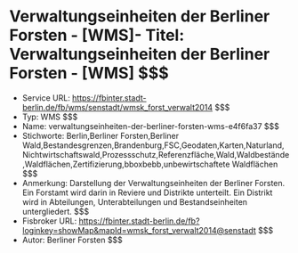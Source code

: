 # Verwaltungseinheiten der Berliner Forsten - [WMS]- Titel: Verwaltungseinheiten der Berliner Forsten - [WMS] $$$
- Service URL: https://fbinter.stadt-berlin.de/fb/wms/senstadt/wmsk_forst_verwalt2014 $$$
- Typ: WMS $$$
- Name: verwaltungseinheiten-der-berliner-forsten-wms-e4f6fa37 $$$
- Stichworte: Berlin,Berliner Forsten,Berliner Wald,Bestandesgrenzen,Brandenburg,FSC,Geodaten,Karten,Naturland,Nichtwirtschaftswald,Prozessschutz,Referenzfläche,Wald,Waldbestände,Waldflächen,Zertifizierung,bboxbebb,unbewirtschaftete Waldflächen $$$
- Anmerkung: Darstellung der Verwaltungseinheiten der Berliner Forsten. Ein Forstamt wird darin in Reviere und Distrikte unterteilt. Ein Distrikt wird in Abteilungen, Unterabteilungen und Bestandseinheiten untergliedert. $$$
- Fisbroker URL: https://fbinter.stadt-berlin.de/fb?loginkey=showMap&mapId=wmsk_forst_verwalt2014@senstadt $$$
- Autor: Berliner Forsten $$$
